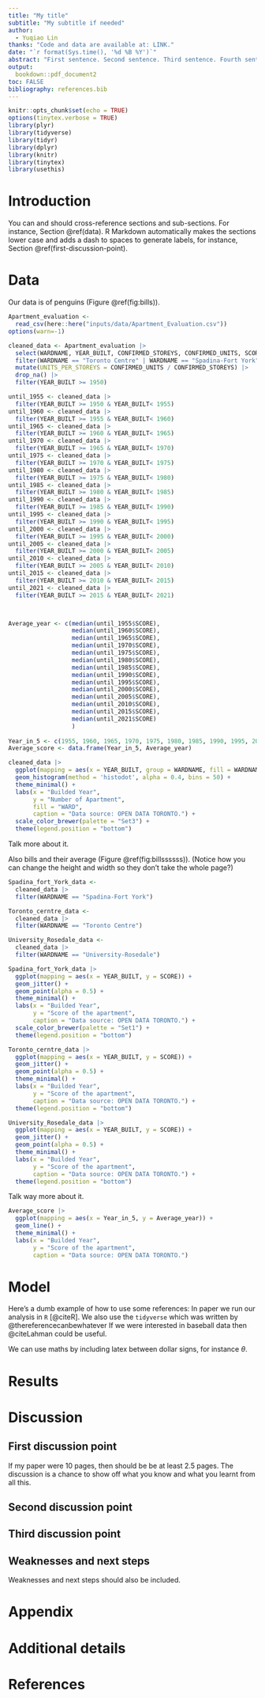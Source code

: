 ```yaml
---
title: "My title"
subtitle: "My subtitle if needed"
author: 
  - Yuqiao Lin
thanks: "Code and data are available at: LINK."
date: "`r format(Sys.time(), '%d %B %Y')`"
abstract: "First sentence. Second sentence. Third sentence. Fourth sentence."
output:
  bookdown::pdf_document2
toc: FALSE
bibliography: references.bib
---
```


```r
knitr::opts_chunk$set(echo = TRUE)
options(tinytex.verbose = TRUE)
library(plyr)
library(tidyverse)
library(tidyr)
library(dplyr)
library(knitr)
library(tinytex)
library(usethis)
```

# Introduction

You can and should cross-reference sections and sub-sections. For instance, Section \@ref(data). R Markdown automatically makes the sections lower case and adds a dash to spaces to generate labels, for instance, Section \@ref(first-discussion-point). 



# Data

Our data is of penguins (Figure \@ref(fig:bills)).

```r
Apartment_evaluation <-
  read_csv(here::here("inputs/data/Apartment_Evaluation.csv"))
options(warn=-1)

cleaned_data <- Apartment_evaluation |>
  select(WARDNAME, YEAR_BUILT, CONFIRMED_STOREYS, CONFIRMED_UNITS, SCORE) |>
  filter(WARDNAME == "Toronto Centre" | WARDNAME == "Spadina-Fort York" | WARDNAME == "University-Rosedale") |>
  mutate(UNITS_PER_STOREYS = CONFIRMED_UNITS / CONFIRMED_STOREYS) |>
  drop_na() |>
  filter(YEAR_BUILT >= 1950) 

until_1955 <- cleaned_data |>
  filter(YEAR_BUILT >= 1950 & YEAR_BUILT< 1955)
until_1960 <- cleaned_data |>
  filter(YEAR_BUILT >= 1955 & YEAR_BUILT< 1960)
until_1965 <- cleaned_data |>
  filter(YEAR_BUILT >= 1960 & YEAR_BUILT< 1965)
until_1970 <- cleaned_data |>
  filter(YEAR_BUILT >= 1965 & YEAR_BUILT< 1970)
until_1975 <- cleaned_data |>
  filter(YEAR_BUILT >= 1970 & YEAR_BUILT< 1975)
until_1980 <- cleaned_data |>
  filter(YEAR_BUILT >= 1975 & YEAR_BUILT< 1980)
until_1985 <- cleaned_data |>
  filter(YEAR_BUILT >= 1980 & YEAR_BUILT< 1985)
until_1990 <- cleaned_data |>
  filter(YEAR_BUILT >= 1985 & YEAR_BUILT< 1990)
until_1995 <- cleaned_data |>
  filter(YEAR_BUILT >= 1990 & YEAR_BUILT< 1995)
until_2000 <- cleaned_data |>
  filter(YEAR_BUILT >= 1995 & YEAR_BUILT< 2000)
until_2005 <- cleaned_data |>
  filter(YEAR_BUILT >= 2000 & YEAR_BUILT< 2005)
until_2010 <- cleaned_data |>
  filter(YEAR_BUILT >= 2005 & YEAR_BUILT< 2010)
until_2015 <- cleaned_data |>
  filter(YEAR_BUILT >= 2010 & YEAR_BUILT< 2015)
until_2021 <- cleaned_data |>
  filter(YEAR_BUILT >= 2015 & YEAR_BUILT< 2021)



Average_year <- c(median(until_1955$SCORE),
                  median(until_1960$SCORE),
                  median(until_1965$SCORE),
                  median(until_1970$SCORE),
                  median(until_1975$SCORE),
                  median(until_1980$SCORE),
                  median(until_1985$SCORE),
                  median(until_1990$SCORE),
                  median(until_1995$SCORE),
                  median(until_2000$SCORE),
                  median(until_2005$SCORE),
                  median(until_2010$SCORE),
                  median(until_2015$SCORE),
                  median(until_2021$SCORE)
                  )
  
Year_in_5 <- c(1955, 1960, 1965, 1970, 1975, 1980, 1985, 1990, 1995, 2000, 2005, 2010, 2015, 2021)
Average_score <- data.frame(Year_in_5, Average_year)

```


```r
cleaned_data |> 
  ggplot(mapping = aes(x = YEAR_BUILT, group = WARDNAME, fill = WARDNAME)) +
  geom_histogram(method = 'histodot', alpha = 0.4, bins = 50) +
  theme_minimal() +
  labs(x = "Builded Year",
       y = "Number of Apartment",
       fill = "WARD",
       caption = "Data source: OPEN DATA TORONTO.") +
  scale_color_brewer(palette = "Set3") +
  theme(legend.position = "bottom")
```

Talk more about it.

Also bills and their average (Figure \@ref(fig:billssssss)). (Notice how you can change the height and width so they don't take the whole page?)

```r
Spadina_fort_York_data <- 
  cleaned_data |>
  filter(WARDNAME == "Spadina-Fort York")

Toronto_cerntre_data <- 
  cleaned_data |>
  filter(WARDNAME == "Toronto Centre")

University_Rosedale_data <- 
  cleaned_data |>
  filter(WARDNAME == "University-Rosedale")
```

```r
Spadina_fort_York_data |>
  ggplot(mapping = aes(x = YEAR_BUILT, y = SCORE)) +
  geom_jitter() +
  geom_point(alpha = 0.5) +
  theme_minimal() +
  labs(x = "Builded Year",
       y = "Score of the apartment",
       caption = "Data source: OPEN DATA TORONTO.") +
  scale_color_brewer(palette = "Set1") +
  theme(legend.position = "bottom")
```


```r
Toronto_cerntre_data |>
  ggplot(mapping = aes(x = YEAR_BUILT, y = SCORE)) +
  geom_jitter() +
  geom_point(alpha = 0.5) +
  theme_minimal() +
  labs(x = "Builded Year",
       y = "Score of the apartment",
       caption = "Data source: OPEN DATA TORONTO.") +
  theme(legend.position = "bottom")
```


```r
University_Rosedale_data |>
  ggplot(mapping = aes(x = YEAR_BUILT, y = SCORE)) +
  geom_jitter() +
  geom_point(alpha = 0.5) +
  theme_minimal() +
  labs(x = "Builded Year",
       y = "Score of the apartment",
       caption = "Data source: OPEN DATA TORONTO.") +
  theme(legend.position = "bottom")

```

Talk way more about it. 
```r
Average_score |>
  ggplot(mapping = aes(x = Year_in_5, y = Average_year)) +
  geom_line() +
  theme_minimal() +
  labs(x = "Builded Year",
       y = "Score of the apartment",
       caption = "Data source: OPEN DATA TORONTO.")
```



# Model




Here's a dumb example of how to use some references: In paper we run our analysis in `R` [@citeR]. We also use the `tidyverse` which was written by @thereferencecanbewhatever If we were interested in baseball data then @citeLahman could be useful. 

We can use maths by including latex between dollar signs, for instance $\theta$.


# Results

# Discussion

## First discussion point

If my paper were 10 pages, then should be be at least 2.5 pages. The discussion is a chance to show off what you know and what you learnt from all this. 

## Second discussion point

## Third discussion point

## Weaknesses and next steps

Weaknesses and next steps should also be included.

\newpage

\appendix

# Appendix {-}


# Additional details


\newpage


# References


